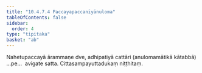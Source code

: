 ```yaml
---
title: "10.4.7.4 Paccayapaccanīyānuloma"
tableOfContents: false
sidebar:
  order: 4
type: "tipitaka"
basket: "ab"
---
```



<DynamicBreadcrumb />

<Division number="184">

<Paragraph number="2761">
Nahetupaccayā ārammaṇe dve, adhipatiyā cattāri (anulomamātikā kātabbā) …pe…  avigate satta.

</Paragraph>
</Division>

<Paragraph number="2762" type="center">
Cittasampayuttadukaṃ niṭṭhitaṃ.
</Paragraph>